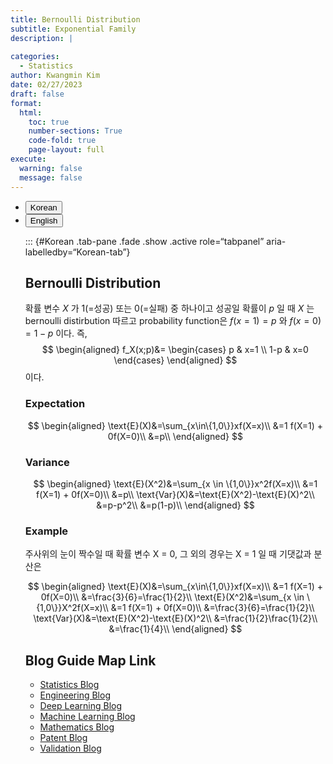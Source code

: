 ```yaml
---
title: Bernoulli Distribution
subtitle: Exponential Family
description: | 
 
categories:
  - Statistics
author: Kwangmin Kim
date: 02/27/2023
draft: false
format: 
  html:
    toc: true
    number-sections: True
    code-fold: true
    page-layout: full
execute: 
  warning: false
  message: false
---
```


<ul class="nav nav-pills" id="language-tab" role="tablist">
  <li class="nav-item" role="presentation">
    <button class="nav-link active" id="Korean-tab" data-bs-toggle="tab" data-bs-target="#Korean" type="button" role="tab" aria-controls="Korean" aria-selected="true">Korean</button>
  </li>
  <li class="nav-item" role="presentation">
    <button class="nav-link" id="English-tab" data-bs-toggle="tab" data-bs-target="#English" type="button" role="tab" aria-controls="knitr" aria-selected="false">English</button>
  </li>

<div class="tab-content" id="language-tabcontent">

<div class="tab-pane fade  show active" id="Korean" role="tabpanel" aria-labelledby="Korean-tab">

::: {#Korean .tab-pane .fade .show .active role="tabpanel" aria-labelledby="Korean-tab"}



## Bernoulli Distribution

::: {#def-bernoulli}

확률 변수 $X$ 가 1(=성공) 또는 0(=실패) 중 하나이고 성공일 확률이 $p$ 일 때 $X$ 는 bernoulli distirbution 따르고 probability function은 $f(x=1)=p$ 와 $f(x=0)=1-p$ 이다.
즉, 
$$
\begin{aligned}
  f_X(x;p)&=
  \begin{cases}
    p   & x=1 \\
    1-p & x=0
  \end{cases}
\end{aligned}
$$ 
이다.  

:::

### Expectation
$$
\begin{aligned}
  \text{E}(X)&=\sum_{x\in\{1,0\}}xf(X=x)\\
             &=1 f(X=1) + 0f(X=0)\\
              &=p\\
\end{aligned}
$$ 


### Variance
$$
\begin{aligned}
  \text{E}(X^2)&=\sum_{x \in \{1,0\}}x^2f(X=x)\\
             &=1 f(X=1) + 0f(X=0)\\
             &=p\\
  \text{Var}(X)&=\text{E}(X^2)-\text{E}(X)^2\\
             &=p-p^2\\
             &=p(1-p)\\
\end{aligned}
$$ 

### Example

주사위의 눈이 짝수일 때 확률 변수 X = 0, 그 외의 경우는 X = 1 일 때 기댓값과 분산은

$$
\begin{aligned}
   \text{E}(X)&=\sum_{x\in\{1,0\}}xf(X=x)\\
             &=1 f(X=1) + 0f(X=0)\\
              &=\frac{3}{6}=\frac{1}{2}\\
  \text{E}(X^2)&=\sum_{x \in \{1,0\}}X^2f(X=x)\\
             &=1 f(X=1) + 0f(X=0)\\
             &=\frac{3}{6}=\frac{1}{2}\\
  \text{Var}(X)&=\text{E}(X^2)-\text{E}(X)^2\\
             &=\frac{1}{2}\frac{1}{2}\\
             &=\frac{1}{4}\\
\end{aligned}
$$

</div>


## Blog Guide Map Link

* [Statistics Blog](../guide_map/index.qmd)
* [Engineering Blog](../../Engineering/guide_map/index.qmd)
* [Deep Learning Blog](../../DL/guide_map/index.qmd)
* [Machine Learning Blog](../../ML/guide_map/index.qmd)
* [Mathematics Blog](../../Mathmatics/guide_map/index.qmd)
* [Patent Blog](../../Patent/guide_map/index.qmd)
* [Validation Blog](../../Validation/guide_map/index.qmd)



